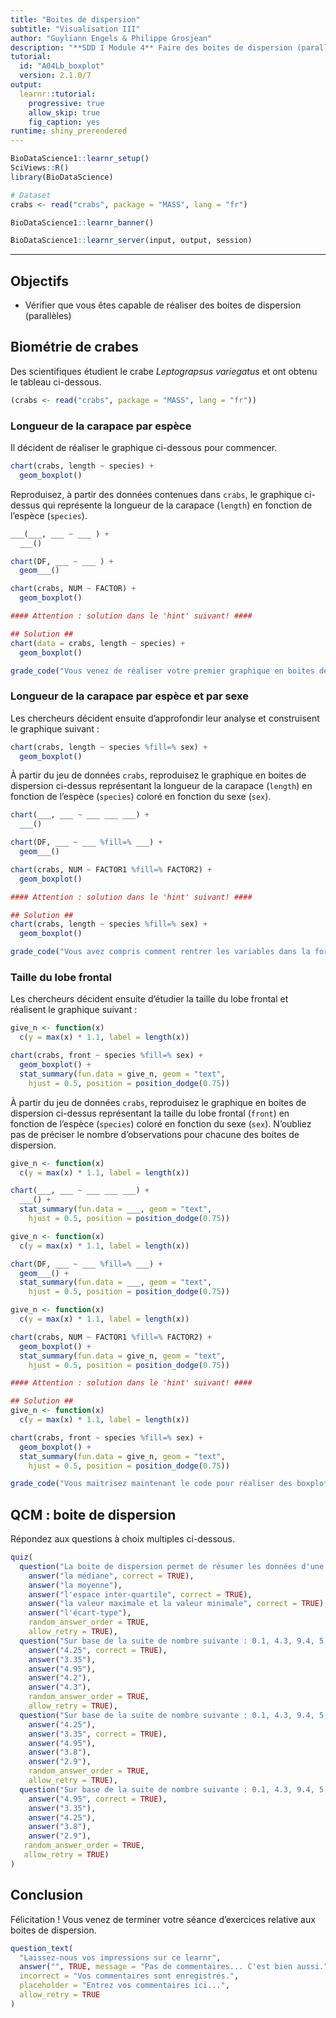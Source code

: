 ```yaml
---
title: "Boites de dispersion"
subtitle: "Visualisation III"
author: "Guyliann Engels & Philippe Grosjean"
description: "**SDD I Module 4** Faire des boites de dispersion (parallèles) dans R."
tutorial:
  id: "A04Lb_boxplot"
  version: 2.1.0/7
output:
  learnr::tutorial:
    progressive: true
    allow_skip: true
    fig_caption: yes
runtime: shiny_prerendered
---
```


```r
BioDataScience1::learnr_setup()
SciViews::R()
library(BioDataScience)

# Dataset
crabs <- read("crabs", package = "MASS", lang = "fr")
```

```r
BioDataScience1::learnr_banner()
```

```r
BioDataScience1::learnr_server(input, output, session)
```

------------------------------------------------------------------------

## Objectifs

-   Vérifier que vous êtes capable de réaliser des boites de dispersion (parallèles)

## Biométrie de crabes

Des scientifiques étudient le crabe *Leptograpsus variegatus* et ont obtenu le tableau ci-dessous.

```r
(crabs <- read("crabs", package = "MASS", lang = "fr"))
```

### Longueur de la carapace par espèce

Il décident de réaliser le graphique ci-dessous pour commencer.

```r
chart(crabs, length ~ species) +
  geom_boxplot()
```

Reproduisez, à partir des données contenues dans `crabs`, le graphique ci-dessus qui représente la longueur de la carapace (`length`) en fonction de l'espèce (`species`).

```r
___(___, ___ ~ ___ ) +
  ___()
```

```r
chart(DF, ___ ~ ___ ) +
  geom___()
```

```r
chart(crabs, NUM ~ FACTOR) +
  geom_boxplot()

#### Attention : solution dans le 'hint' suivant! ####
```

```r
## Solution ##
chart(data = crabs, length ~ species) +
  geom_boxplot()
```

```r
grade_code("Vous venez de réaliser votre premier graphique en boites de dispersion.")
```

### Longueur de la carapace par espèce et par sexe

Les chercheurs décident ensuite d'approfondir leur analyse et construisent le graphique suivant :

```r
chart(crabs, length ~ species %fill=% sex) +
  geom_boxplot()
```

À partir du jeu de données `crabs`, reproduisez le graphique en boites de dispersion ci-dessus représentant la longueur de la carapace (`length`) en fonction de l'espèce (`species`) coloré en fonction du sexe (`sex`).

```r
chart(___, ___ ~ ___ ___ ___) +
  ___() 
```

```r
chart(DF, ___ ~ ___ %fill=% ___) +
  geom___() 
```

```r
chart(crabs, NUM ~ FACTOR1 %fill=% FACTOR2) +
  geom_boxplot()

#### Attention : solution dans le 'hint' suivant! ####
```

```r
## Solution ##
chart(crabs, length ~ species %fill=% sex) +
  geom_boxplot()
```

```r
grade_code("Vous avez compris comment rentrer les variables dans la formule qui spécifie ce qui est utilisé dans le graphique.")
```

### Taille du lobe frontal

Les chercheurs décident ensuite d'étudier la taille du lobe frontal et réalisent le graphique suivant :

```r
give_n <- function(x)
  c(y = max(x) * 1.1, label = length(x)) 

chart(crabs, front ~ species %fill=% sex) +
  geom_boxplot() +
  stat_summary(fun.data = give_n, geom = "text",
    hjust = 0.5, position = position_dodge(0.75))
```

À partir du jeu de données `crabs`, reproduisez le graphique en boites de dispersion ci-dessus représentant la taille du lobe frontal (`front`) en fonction de l'espèce (`species`) coloré en fonction du sexe (`sex`). N'oubliez pas de préciser le nombre d'observations pour chacune des boites de dispersion.

```r
give_n <- function(x)
  c(y = max(x) * 1.1, label = length(x)) 

chart(___, ___ ~ ___ ___ ___) +
  ___() +
  stat_summary(fun.data = ___, geom = "text",
    hjust = 0.5, position = position_dodge(0.75))
```

```r
give_n <- function(x)
  c(y = max(x) * 1.1, label = length(x)) 

chart(DF, ___ ~ ___ %fill=% ___) +
  geom___() +
  stat_summary(fun.data = ___, geom = "text",
    hjust = 0.5, position = position_dodge(0.75))
```

```r
give_n <- function(x)
  c(y = max(x) * 1.1, label = length(x)) 

chart(crabs, NUM ~ FACTOR1 %fill=% FACTOR2) +
  geom_boxplot() +
  stat_summary(fun.data = give_n, geom = "text",
    hjust = 0.5, position = position_dodge(0.75))

#### Attention : solution dans le 'hint' suivant! ####
```

```r
## Solution ##
give_n <- function(x)
  c(y = max(x) * 1.1, label = length(x)) 

chart(crabs, front ~ species %fill=% sex) +
  geom_boxplot() +
  stat_summary(fun.data = give_n, geom = "text",
    hjust = 0.5, position = position_dodge(0.75))
```

```r
grade_code("Vous maitrisez maintenant le code pour réaliser des boxplots et y ajouter l'indication du nombre d'individus par sous-groupe.")
```

## QCM : boite de dispersion

Répondez aux questions à choix multiples ci-dessous.

```r
quiz(
  question("La boite de dispersion permet de résumer les données d'une variable numérique. Quels sont les descripteurs employés ?",
    answer("la médiane", correct = TRUE),
    answer("la moyenne"),
    answer("l'espace inter-quartile", correct = TRUE),
    answer("la valeur maximale et la valeur minimale", correct = TRUE),
    answer("l'écart-type"),
    random_answer_order = TRUE,
    allow_retry = TRUE),
  question("Sur base de la suite de nombre suivante : 0.1, 4.3, 9.4, 5, 4.9, 2.9, 3.8, 4.2, que vaut la médiane ?",
    answer("4.25", correct = TRUE),
    answer("3.35"),
    answer("4.95"),
    answer("4.2"),
    answer("4.3"),
    random_answer_order = TRUE,
    allow_retry = TRUE),
  question("Sur base de la suite de nombre suivante : 0.1, 4.3, 9.4, 5, 4.9, 2.9, 3.8, 4.2, que vaut le premier quartile ?",
    answer("4.25"),
    answer("3.35", correct = TRUE),
    answer("4.95"),
    answer("3.8"),
    answer("2.9"),
    random_answer_order = TRUE,
    allow_retry = TRUE),
  question("Sur base de la suite de nombre suivante : 0.1, 4.3, 9.4, 5, 4.9, 2.9, 3.8, 4.2, que vaut le troisième quartile ?",
    answer("4.95", correct = TRUE),
    answer("3.35"),
    answer("4.25"),
    answer("3.8"),
    answer("2.9"),
   random_answer_order = TRUE,
   allow_retry = TRUE)
)
```

## Conclusion

Félicitation ! Vous venez de terminer votre séance d'exercices relative aux boites de dispersion.

```r
question_text(
  "Laissez-nous vos impressions sur ce learnr",
  answer("", TRUE, message = "Pas de commentaires... C'est bien aussi."),
  incorrect = "Vos commentaires sont enregistrés.",
  placeholder = "Entrez vos commentaires ici...",
  allow_retry = TRUE
)
```
